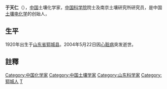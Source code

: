 {{Dablink|此人物姓“[[于姓|-{于}-]]”（发音：Yú<!-- 请参看《国语辞典》及《现代汉语词典》-->）而不是“[[於姓|-{於}-]]”。}}
{{Infobox_Person
| name = 于天仁
|image= 
|box_width= 
|occupation= 
| period = 
|birth_name=
| other_names =
| Sex = 男
|birth_date= {{birth date|1920|2|4}}
|birth_place= {{ROC-1912}}[[山东省|山东省]][[郓城县|郓城县]]
|death_date= {{death date and age|2004|5|22|1920|2|4}}
|death_place= 
| nationality ={{PRC}}
| residence =
| party =
| religion =
| spouse = 
| relatives = 
|education= 
| past = 
{{Infobox People CAS
|学部=生命科学和医学学部
|专业=土壤化学
|当选年=1995年
}}
| work =
|awards=
}}

'''于天仁'''（{{bd|1920年|2月4日|2004年|5月22日|catIdx=Yu于}}），[[中国|中国]]土壤化学家，[[中国科学院|中国科学院]]院士及南京土壤研究所研究员，是中国[[土壤电化学|土壤电化学]]的创始人，

==生平==
1920年出生于[[山东省|山东省]][[郓城县|郓城县]]。2004年5月22日因[[心脏病|心脏病]]突发逝世。

==註釋==
<div class="references-small">
{{noteFoot}}
</div>

{{中国科学院生命科学和医学学部院士}}
{{DEFAULTSORT:Y}}
[[Category:中国化学家|Category:中国化学家]]
[[Category:中国土壤学家|Category:中国土壤学家]]
[[Category:山东科学家|Category:山东科学家]]
[[Category:郓城人|Category:郓城人]]
[[Category:于姓|T]]